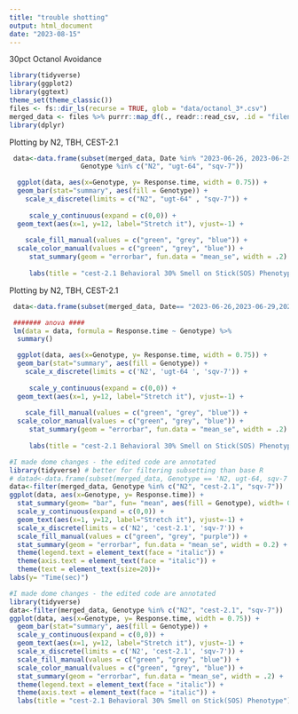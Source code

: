 ```yaml
---
title: "trouble shotting"
output: html_document
date: "2023-08-15"
---
```


30pct Octanol Avoidance

```r
library(tidyverse)
library(ggplot2)
library(ggtext)
theme_set(theme_classic())
files <- fs::dir_ls(recurse = TRUE, glob = "data/octanol_3*.csv")
merged_data <- files %>% purrr::map_df(., readr::read_csv, .id = "filename")
library(dplyr)

```


Plotting by N2, TBH, CEST-2.1 
```R
 data<-data.frame(subset(merged_data, Date %in% "2023-06-26, 2023-06-29, 2023-06-23, 2023-05-24") +
                  Genotype %in% c("N2", "ugt-64", "sqv-7")) 

  ggplot(data, aes(x=Genotype, y= Response.time, width = 0.75)) +
  geom_bar(stat="summary", aes(fill = Genotype)) + 
    scale_x_discrete(limits = c("N2", "ugt-64" , "sqv-7")) +
    
     scale_y_continuous(expand = c(0,0)) +
  geom_text(aes(x=1, y=12, label="Stretch it"), vjust=-1) +
    
    scale_fill_manual(values = c("green", "grey", "blue")) +
  scale_color_manual(values = c("green", "grey", "blue")) +
     stat_summary(geom = "errorbar", fun.data = "mean_se", width = .2) +
 
     labs(title = "cest-2.1 Behavioral 30% Smell on Stick(SOS) Phenotype")
```

Plotting by N2, TBH, CEST-2.1 
```R
 data<-data.frame(subset(merged_data, Date== "2023-06-26,2023-06-29,2023-06-23,2023-05-24")) 

 ####### anova ####
 lm(data = data, formula = Response.time ~ Genotype) %>%
  summary()

  ggplot(data, aes(x=Genotype, y= Response.time, width = 0.75)) +
  geom_bar(stat="summary", aes(fill = Genotype)) + 
    scale_x_discrete(limits = c('N2', 'ugt-64 ', 'sqv-7')) +
    
     scale_y_continuous(expand = c(0,0)) +
  geom_text(aes(x=1, y=12, label="Stretch it"), vjust=-1) +
    
    scale_fill_manual(values = c("green", "grey", "blue")) +
  scale_color_manual(values = c("green", "grey", "blue")) +
     stat_summary(geom = "errorbar", fun.data = "mean_se", width = .2) +
 
     labs(title = "cest-2.1 Behavioral 30% Smell on Stick(SOS) Phenotype")
```

```R
#I made dome changes - the edited code are annotated
library(tidyverse) # better for filtering subsetting than base R
# datad<-data.frame(subset(merged_data, Genotype == 'N2, ugt-64, sqv-7')) you had datad instead of data
data<-filter(merged_data, Genotype %in% c("N2", "cest-2.1", "sqv-7"))
ggplot(data, aes(x=Genotype, y= Response.time)) +
  stat_summary(geom= "bar", fun= "mean", aes(fill = Genotype), width= 0.5) +
  scale_y_continuous(expand = c(0,0)) +
  geom_text(aes(x=1, y=12, label="Stretch it"), vjust=-1) +
  scale_x_discrete(limits = c('N2', 'cest-2.1', 'sqv-7')) +
  scale_fill_manual(values = c("green", "grey", "purple")) +
  stat_summary(geom = "errorbar", fun.data = "mean_se", width = 0.2) +
  theme(legend.text = element_text(face = "italic")) +
  theme(axis.text = element_text(face = "italic")) +
  theme(text = element_text(size=20))+
labs(y= "Time(sec)")
```
```R
#I made dome changes - the edited code are annotated
library(tidyverse)
data<-filter(merged_data, Genotype %in% c("N2", "cest-2.1", "sqv-7")) 
ggplot(data, aes(x=Genotype, y= Response.time, width = 0.75)) +
  geom_bar(stat="summary", aes(fill = Genotype)) +
  scale_y_continuous(expand = c(0,0)) +
  geom_text(aes(x=1, y=12, label="Stretch it"), vjust=-1) +
  scale_x_discrete(limits = c('N2', 'cest-2.1', 'sqv-7')) +
  scale_fill_manual(values = c("green", "grey", "blue")) +
  scale_color_manual(values = c("green", "grey", "blue")) +
  stat_summary(geom = "errorbar", fun.data = "mean_se", width = .2) +
  theme(legend.text = element_text(face = "italic")) +
  theme(axis.text = element_text(face = "italic")) +
  labs(title = "cest-2.1 Behavioral 30% Smell on Stick(SOS) Phenotype")
  
 
```